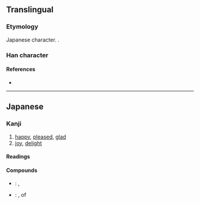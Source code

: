 {{character info/new}}
{{also|歡}}
==Translingual==
{{Han simplified forms|歡|歓|欢}}

===Etymology===
Japanese {{w|shinjitai}} character. {{Han simp|歡|f=艹|t=𠂉|f2=吅|t2=一}}.

===Han character===
{{Han char|rn=76|rad=欠|as=11|sn=15|four=|canj=OGNO|ids=⿰⿱𠂉⿻一隹欠}}

====References====
* {{Han ref|kx=0572.101|dkj=16197|dj=0960.100|hdz=80027.240|uh=6B53|ud=27475}}

----

==Japanese==
{{ja-kanji forms|歓|歡}}

===Kanji===
{{ja-kanji|grade=c|rs=欠11|kyu=歡}}

# [[happy]], [[pleased]], [[glad]]
# [[joy]], [[delight]]

====Readings====
{{ja-readings
|on=かん
|kun=よろこ-ぶ
}}

====Compounds====
* {{ja-r|歓迎|かんげい}}: {{l|en|welcome}}, {{l|en|reception}}
* {{ja-r|歓声|かんせい}}: {{l|en|cheer}}, {{l|en|shout}} of {{l|en|joy}}